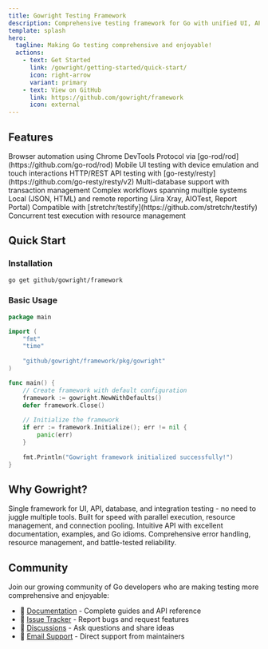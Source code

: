 ---
title: Gowright Testing Framework
description: Comprehensive testing framework for Go with unified UI, API, database, and integration testing capabilities.
template: splash
hero:
  tagline: Making Go testing comprehensive and enjoyable!
  actions:
    - text: Get Started
      link: /gowright/getting-started/quick-start/
      icon: right-arrow
      variant: primary
    - text: View on GitHub
      link: https://github.com/gowright/framework
      icon: external
---


## Features

<CardGrid stagger>
  <Card title="🌐 UI Testing" icon="laptop">
    Browser automation using Chrome DevTools Protocol via [go-rod/rod](https://github.com/go-rod/rod)
  </Card>
  <Card title="📱 Mobile Testing" icon="mobile">
    Mobile UI testing with device emulation and touch interactions
  </Card>
  <Card title="🔌 API Testing" icon="puzzle">
    HTTP/REST API testing with [go-resty/resty](https://github.com/go-resty/resty/v2)
  </Card>
  <Card title="🗄️ Database Testing" icon="database">
    Multi-database support with transaction management
  </Card>
  <Card title="🔗 Integration Testing" icon="setting">
    Complex workflows spanning multiple systems
  </Card>
  <Card title="📊 Flexible Reporting" icon="document">
    Local (JSON, HTML) and remote reporting (Jira Xray, AIOTest, Report Portal)
  </Card>
  <Card title="🧪 Testify Integration" icon="approve-check">
    Compatible with [stretchr/testify](https://github.com/stretchr/testify)
  </Card>
  <Card title="⚡ Parallel Execution" icon="rocket">
    Concurrent test execution with resource management
  </Card>
</CardGrid>

## Quick Start

### Installation

```bash
go get github/gowright/framework
```

### Basic Usage

```go
package main

import (
    "fmt"
    "time"
    
    "github/gowright/framework/pkg/gowright"
)

func main() {
    // Create framework with default configuration
    framework := gowright.NewWithDefaults()
    defer framework.Close()
    
    // Initialize the framework
    if err := framework.Initialize(); err != nil {
        panic(err)
    }
    
    fmt.Println("Gowright framework initialized successfully!")
}
```

## Why Gowright?

<CardGrid>
  <Card title="Unified Testing" icon="star">
    Single framework for UI, API, database, and integration testing - no need to juggle multiple tools.
  </Card>
  <Card title="Performance Focused" icon="rocket">
    Built for speed with parallel execution, resource management, and connection pooling.
  </Card>
  <Card title="Developer Friendly" icon="heart">
    Intuitive API with excellent documentation, examples, and Go idioms.
  </Card>
  <Card title="Production Ready" icon="approve-check">
    Comprehensive error handling, resource management, and battle-tested reliability.
  </Card>
</CardGrid>

## Community

Join our growing community of Go developers who are making testing more comprehensive and enjoyable:

- 📖 [Documentation](https://your-org.github.io/gowright/) - Complete guides and API reference
- 🐛 [Issue Tracker](https://github.com/your-org/gowright/issues) - Report bugs and request features
- 💬 [Discussions](https://github.com/your-org/gowright/discussions) - Ask questions and share ideas
- 📧 [Email Support](mailto:support@gowright.dev) - Direct support from maintainers
